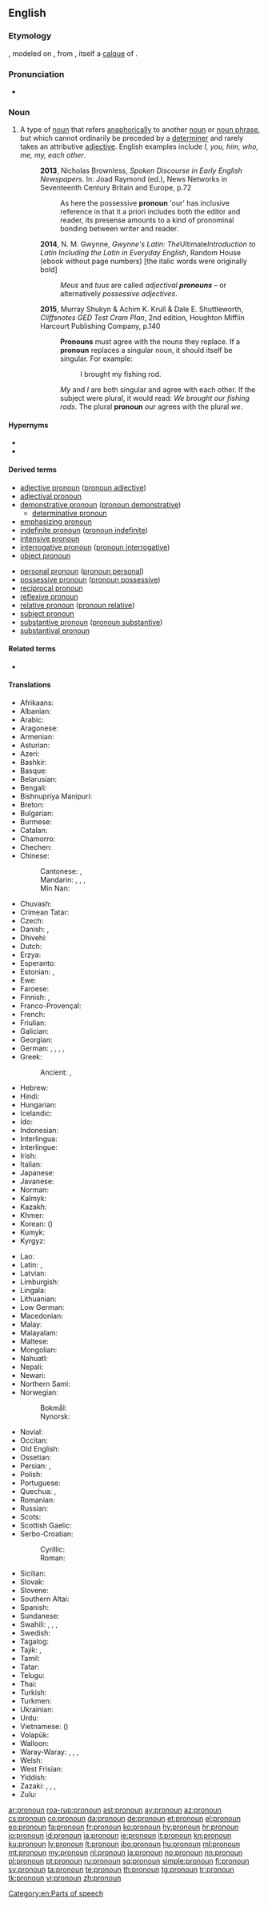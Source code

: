 ==English==
{{wikipedia}}

===Etymology===
{{prefix|pro|noun|lang=en}}, modeled on {{etyl|frm|en}} {{m|frm|pronom}}, from {{etyl|la|en}} {{m|la|pronomen}}, itself a [[calque]] of {{etyl|grc|en}} {{m|grc|ἀντωνυμία}}.

===Pronunciation===
* {{a|US}} {{IPA|/pɹoʊ.naʊn/|lang=en}}

===Noun===
{{en-noun}}

# {{label|en|grammar}} A type of [[noun]] that refers [[anaphora|anaphorically]] to another [[noun]] or [[noun phrase]], but which cannot ordinarily be preceded by a [[determiner]] and rarely takes an attributive [[adjective]]. English examples include ''I, you, him, who, me, my, each other''.
#: '''2013''', Nicholas Brownless, ''Spoken Discourse in Early English Newspapers''. In: Joad Raymond (ed.), News Networks in Seventeenth Century Britain and Europe, p.72
#:: As here the possessive '''pronoun''' 'our' has inclusive reference in that it a priori includes both the editor and reader, its presense amounts to a kind of pronominal bonding between writer and reader.
#: '''2014''', N. M. Gwynne, ''Gwynne's Latin: The ''Ultimate'' Introduction to Latin Including the Latin in Everyday English'', Random House (ebook without page numbers) [the italic words were originally bold]
#:: ''Meus'' and ''tuus'' are called ''adjectival '''pronouns''''' – or alternatively ''possessive adjectives''.
#: '''2015''', Murray Shukyn & Achim K. Krull & Dale E. Shuttleworth, ''Cliffsnotes GED Test Cram Plan'', 2nd edition, Houghton Mifflin Harcourt Publishing Company, p.140
#:: '''Pronouns''' must agree with the nouns they replace. If a '''pronoun''' replaces a singular noun, it should itself be singular. For example:
#::: I brought my fishing rod.
#:: ''My'' and ''I'' are both singular and agree with each other. If the subject were plural, it would read: ''We brought our fishing rods''. The plural '''pronoun''' ''our'' agrees with the plural ''we''.

====Hypernyms====
* {{l|en|part of speech}}
* {{l|en|pro-form}}

====Derived terms====
{{top2}}
* [[adjective pronoun]] ([[pronoun adjective]])
* [[adjectival pronoun]]
* [[demonstrative pronoun]] ([[pronoun demonstrative]])
** [[determinative pronoun]]
* [[emphasizing pronoun]]
* [[indefinite pronoun]] ([[pronoun indefinite]])
* [[intensive pronoun]]
* [[interrogative pronoun]] ([[pronoun interrogative]])
* [[object pronoun]]
{{mid2}}
* [[personal pronoun]] ([[pronoun personal]])
* [[possessive pronoun]] ([[pronoun possessive]])
* [[reciprocal pronoun]]
* [[reflexive pronoun]]
* [[relative pronoun]] ([[pronoun relative]])
* [[subject pronoun]]
* [[substantive pronoun]] ([[pronoun substantive]])
* [[substantival pronoun]]
{{bottom}}

====Related terms====
* {{l|en|pronominal}}

====Translations====
{{trans-top|pronoun}}
* Afrikaans: {{t+|af|voornaamwoord}}
* Albanian: {{t+|sq|përemri|m}}
* Arabic: {{t+|ar|ضَمِير|m}}
* Aragonese: {{t-needed|an}}
* Armenian: {{t+|hy|դերանուն}}
* Asturian: {{t+|ast|pronome}}
* Azeri: {{t|az|əvəzlik}}
* Bashkir: {{t|ba|алмаш|sc=Cyrl}}
* Basque: {{t|eu|izenordain}}
* Belarusian: {{t|be|займе́ннік|m|sc=Cyrl}}
* Bengali: {{t|bn|সর্বনাম|tr=sawrbonam|sc=Beng}}
* Bishnupriya Manipuri: {{t-needed|bpy}}
* Breton: {{t-needed|br}}
* Bulgarian: {{t+|bg|местоиме́ние|n}}
* Burmese: {{t+|my|နာမ်စား|sc=Mymr}}
* Catalan: {{t+|ca|pronom|m}}
* Chamorro: {{t|ch|klå'an}}
* Chechen: {{l|ce|цӏерметдош}}
* Chinese:
*: Cantonese: {{t|yue|代詞|sc=Hani}}, {{t|yue|代词|tr=doi6 ci4|sc=Hani}}
*: Mandarin: {{t|cmn|代詞|sc=Hani}}, {{t+|cmn|代词|tr=dàicí|sc=Hani}}, {{t+|cmn|代名詞|sc=Hani}}, {{t+|cmn|代名词|tr=dàimíngcí|sc=Hani}}
*: Min Nan: {{t|nan|tāi-sû}}
* Chuvash: {{t|cv|местоимени|sc=Cyrl}}
* Crimean Tatar: {{t|crh|zamir}}
* Czech: {{t+|cs|zájmeno|n}}
* Danish: {{t+|da|pronomen}}, {{t+|da|stedord}}
* Dhivehi: {{t-needed|dv}}
* Dutch: {{t+|nl|voornaamwoord|n}}
* Erzya: {{t|myv|таркасвал}}
* Esperanto: {{t|eo|pronomo}}
* Estonian: {{t|et|asesõna}}, {{t+|et|pronoomen}}
* Ewe: {{t|ee|nuŋkɔteƒenɔnya}}
* Faroese: {{t|fo|fornavn|n}}
* Finnish: {{t+|fi|asemo}}, {{t+|fi|pronomini}}
* Franco-Provençal: {{t-needed|frp}}
* French: {{t+|fr|pronom|m}}
* Friulian: {{t-needed|fur}}
* Galician: {{t+|gl|pronome}}
* Georgian: {{t|ka|ნაცვალსახელი}}
* German: {{t+|de|Fürwort|n}}, {{t|de|Personwort|n}}, {{t|de|Personenwort|n}}, {{t+|de|Pronomen|n}}, {{t+|de|Pronom|n}}
* Greek: {{t+|el|αντωνυμία|f}}
*: Ancient: {{t|grc|ἀντωνυμία|f}}, {{t|grc|ἀντώνυμον|n}}
* Hebrew: {{t+|he|כינוי גוף|m|tr=kinoi guf}}
* Hindi: {{t+|hi|सर्वनाम|m|tr=sarvnām|sc=Deva}}
* Hungarian: {{t+|hu|névmás}}
* Icelandic: {{t+|is|fornafn|n}}
* Ido: {{t+|io|pronomo}}
* Indonesian: {{t+|id|pronomina}}
* Interlingua: {{t+|ia|pronomine}}
* Interlingue: {{t-needed|ie}}
* Irish: {{t+|ga|forainm|m}}
* Italian: {{t+|it|pronome|m}}
* Japanese: {{t+|ja|代名詞|tr=だいめいし, daimeishi|sc=Jpan}}
* Javanese: {{t-needed|jv}}
* Norman: {{t|nrf|pronom|m}}
* Kalmyk: {{t|xal|орч нерн}}
* Kazakh: {{t|kk|есімдік|sc=Cyrl}}
* Khmer: {{t+|km|សព្វនាម|tr=sɑp niem|sc=Khmr}}
* Korean: {{t+|ko|대명사|sc=Kore}} ({{t+|ko|代名詞|sc=Kore}})
* Kumyk: {{t|kum|орунча|tr=orunça}}
* Kyrgyz: {{t+|ky|жактама|sc=Cyrl}}
{{trans-mid}}
* Lao: {{t|lo|ສັບພະນາມ|sc=Laoo}}
* Latin: {{t|la|prōnōmen|n}}, {{t|la|prōvocābulum}}
* Latvian: {{t+|lv|vietniekvārds|m}}
* Limburgish: {{t|li|veurnaamwaord|n}}
* Lingala: {{t|ln|likitana}}
* Lithuanian: {{t+|lt|įvardis|m}}
* Low German: {{t|nds|pronomen}}
* Macedonian: {{t|mk|заменка|f}}
* Malay: {{t|ms|kata ganti diri}}
* Malayalam: {{t|ml|സര്‍വ്വനാമം|sc=Mlym}}
* Maltese: {{t+|mt|pronom|m}}
* Mongolian: {{t|mn|төлөөний нэр|sc=Cyrl}}
* Nahuatl: {{t|nah|tlācatōcāitl}}
* Nepali: {{t-needed|ne}}
* Newari: {{t-needed|new}}
* Northern Sami: {{t|se|pronomen}}
* Norwegian:
*: Bokmål: {{t+|nb|pronomen}}
*: Nynorsk: {{t+|nn|pronomen}}
* Novial: {{t|nov|pronomine}}
* Occitan: {{t|oc|pronom|m}}
* Old English: {{t|ang|bīnama|m}}
* Ossetian: {{t|os|номивӕг|sc=Cyrl}}
* Persian: {{t+|fa|ضمیر|tr=zamir|sc=fa-Arab}}, {{t|fa|پیشنام|tr=pišnâm|sc=fa-Arab}}
* Polish: {{t+|pl|zaimek|m}}
* Portuguese: {{t+|pt|pronome|m}}
* Quechua: {{t|qu|sutip rantin}}, {{t|qu|sutiranti}}
* Romanian: {{t+|ro|pronume|n}}
* Russian: {{t+|ru|местоиме́ние|n}}
* Scots: {{t|sco|pronoun}}
* Scottish Gaelic: {{t|gd|riochdair}}
* Serbo-Croatian:
*: Cyrillic: {{t|sh|заменица|f|sc=Cyrl}}
*: Roman: {{t|sh|zamenica|f}}
* Sicilian: {{t+|scn|prunomu|m}}
* Slovak: {{t|sk|zámeno|n}}
* Slovene: {{t+|sl|zaímek|m}}
* Southern Altai: {{t|alt|солума|tr=soluma}}
* Spanish: {{t+|es|pronombre|m}}
* Sundanese: {{t-needed|su}}
* Swahili: {{t|sw|dhamiri}}, {{t|sw|kijina}}, {{t|sw|kiwakilishi}}, {{t+|sw|kitenzi jina}}
* Swedish: {{t+|sv|pronomen|n}}
* Tagalog: {{t-needed|tl}}
* Tajik: {{t+|tg|ҷонишин|sc=Cyrl}}, {{t|tg|замир‍|sc=Cyrl}}
* Tamil: {{t+|ta|பெயர்ச்சொல்}}
* Tatar: {{t+|tt|алмашлык|sc=Cyrl}}
* Telugu: {{t+|te|సర్వనామము}}
* Thai: {{t+|th|คำสรรพนาม|tr=kam sàp naam|sc=Thai}}
* Turkish: {{t+|tr|zamir}}
* Turkmen: {{t+|tk|çalyşma}}
* Ukrainian: {{t+|uk|займе́нник|m|sc=Cyrl}}
* Urdu: {{t+|ur|ضمیر|m|tr=zameer|sc=ur-Arab}}
* Vietnamese: {{t+|vi|đại từ}} ({{t|vi|代詞}})
* Volapük: {{t+|vo|pönop}}
* Walloon: {{t+|wa|prono}}
* Waray-Waray: {{t|war|imbesngaran}}, {{t|war|taligngaran}}, {{t|war|talingaran}}, {{t|war|talingáran}}
* Welsh: {{t|cy|rhagenw|m}}
* West Frisian: {{t+|fy|foarnamwurd|n}}
* Yiddish: {{t|yi|פּראָנאָם|m|tr=pronom}}
* Zazaki: {{t|zza|zemir}}, {{t|zza|pesname}}, {{t|zza|pesname}}, {{t|zza|pesname}}
* Zulu: {{t|zu|isabizwana|c7|c8}}
{{trans-bottom}}

[[Category:en:Parts of speech]]

[[ar:pronoun]]
[[roa-rup:pronoun]]
[[ast:pronoun]]
[[ay:pronoun]]
[[az:pronoun]]
[[cs:pronoun]]
[[co:pronoun]]
[[da:pronoun]]
[[de:pronoun]]
[[et:pronoun]]
[[el:pronoun]]
[[eo:pronoun]]
[[fa:pronoun]]
[[fr:pronoun]]
[[ko:pronoun]]
[[hy:pronoun]]
[[hr:pronoun]]
[[io:pronoun]]
[[id:pronoun]]
[[ia:pronoun]]
[[ie:pronoun]]
[[it:pronoun]]
[[kn:pronoun]]
[[ku:pronoun]]
[[lv:pronoun]]
[[lt:pronoun]]
[[jbo:pronoun]]
[[hu:pronoun]]
[[ml:pronoun]]
[[mt:pronoun]]
[[my:pronoun]]
[[nl:pronoun]]
[[ja:pronoun]]
[[no:pronoun]]
[[nn:pronoun]]
[[pl:pronoun]]
[[pt:pronoun]]
[[ru:pronoun]]
[[sq:pronoun]]
[[simple:pronoun]]
[[fi:pronoun]]
[[sv:pronoun]]
[[ta:pronoun]]
[[te:pronoun]]
[[th:pronoun]]
[[tg:pronoun]]
[[tr:pronoun]]
[[tk:pronoun]]
[[vi:pronoun]]
[[zh:pronoun]]
